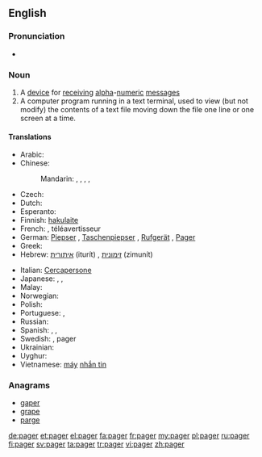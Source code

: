 ==English==

===Pronunciation===
* {{rhymes|eɪdʒə(r)}}

===Noun===
{{en-noun}}

# A [[device]] for [[receive|receiving]] [[alpha]]-[[numeric]] [[message]]s
# A computer program running in a text terminal, used to view (but not modify) the contents of a text file moving down the file one line or one screen at a time.

====Translations====
{{trans-top|device}}
* Arabic: {{t|ar|بيجر|m|tr=beyjer, peyjer}}
* Chinese:
*: Mandarin: {{t+|cmn|呼叫器|tr=hūjiàoqì|sc=Hani}},  {{t|cmn|BB機|sc=Hani}},  {{t|cmn|BB机|tr=bībī-jī|sc=Hani}}, {{t|cmn|BP機|sc=Hani}},  {{t|cmn|BP机|tr=bīpī-jī|sc=Hani}}
* Czech: {{t|cs|pager|m}}
* Dutch: {{t|nl|bieper}}
* Esperanto: {{t|eo|poŝmesaĝilo}}
* Finnish: [[hakulaite]]
* French: {{t+|fr|bip|m}}, téléavertisseur
* German: [[Piepser]] {{g|m}}, [[Taschenpiepser]] {{g|m}}, [[Rufgerät]] {{g|n}}, [[Pager]] {{g|m}}
* Greek: {{t|el|τηλεειδοποιητής|m|tr=tileeidopoiitís|sc=Grek}}
* Hebrew: [[איתורית]] (iturít) {{g|f}}, [[זימונית]] (zimunít) {{g|f}}
{{trans-mid}}
* Italian: [[Cercapersone]] {{g|m}}
* Japanese: {{t|ja|ポケットベル|tr=pokettoberu}},  {{t|ja|ポケベル|tr=pokeberu}},  {{t|ja|ページャ|tr=pēja}}
* Malay: {{t|ms|alat kelui}}
* Norwegian: {{t|no|personsøker|m}}
* Polish: {{l|pl|pager}} {{g|m}}
* Portuguese: {{t|pt|pager|m}}, {{t|pt|bíper|m}}
* Russian: {{t+|ru|пейджер|m|tr=péjdžer}}
* Spanish: {{t|es|buscapersonas|m}}, {{t|es|bíper|m}}, {{t+|es|busca|m}}
* Swedish: {{t|sv|personsökare}}, pager
* Ukrainian: {{t+|uk|пейджер|m|tr=péjdžer}}
* Uyghur: {{t|ug|چاقىرغۇ|tr=chaqirghu|sc=ug-Arab}}
* Vietnamese: [[máy]] [[nhắn tin]]
{{trans-bottom}}

===Anagrams===
* [[gaper#English|gaper]]
* [[grape#English|grape]]
* [[parge#English|parge]]

[[de:pager]]
[[et:pager]]
[[el:pager]]
[[fa:pager]]
[[fr:pager]]
[[my:pager]]
[[pl:pager]]
[[ru:pager]]
[[fi:pager]]
[[sv:pager]]
[[ta:pager]]
[[tr:pager]]
[[vi:pager]]
[[zh:pager]]